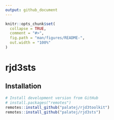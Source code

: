 ```yaml
---
output: github_document
---
```


<!-- README.md is generated from README.Rmd. Please edit that file -->

```r
knitr::opts_chunk$set(
  collapse = TRUE,
  comment = "#>",
  fig.path = "man/figures/README-",
  out.width = "100%"
)
```

# rjd3sts


## Installation

```r
# Install development version from GitHub
# install.packages("remotes")
remotes::install_github("palatej/rjd3toolkit")
remotes::install_github("palatej/rjd3sts")
```